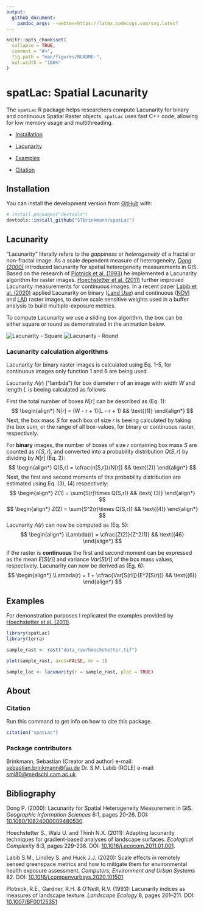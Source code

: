 ```yaml
---
output:
  github_document:
    pandoc_args: --webtex=https://latex.codecogs.com/svg.latex?
---
```


<!-- README.md is generated from README.Rmd. Please edit that file -->

```r
knitr::opts_chunk$set(
  collapse = TRUE,
  comment = "#>",
  fig.path = "man/figures/README-",
  out.width = "100%"
)
```

# spatLac: Spatial Lacunarity

<!-- badges: start -->

<!-- badges: end -->

The `spatLac` R package helps researchers compute Lacunarity for binary and continuous Spatial Raster objects. `spatLac` uses fast C++ code, allowing for low memory usage and multithreading.

-   [Installation](#installation)

-   [Lacunarity](#lacunarity)

-   [Examples](#examples)

-   [Citation](#citation)

## Installation

You can install the development version from [GitHub](https://github.com/) with:

``` r
# install.packages("devtools")
devtools::install_github("STBrinkmann/spatLac")
```

## Lacunarity

"Lacunarity" literally refers to the *gappiness* or *heterogeneity* of a fractal or non-fractal image. As a scale dependent measure of heterogeneity, [*Dong (2000)*](https://doi.org/10.1080/10824000009480530) introduced lacunarity for spatial heterogeneity measurements in GIS. Based on the research of [Plotnick et al. (1993)](https://doi.org/10.1007/BF00125351) he implemented a Lacunarity algorithm for raster images. [Hoechstetter et al. (2011)](https://doi.org/10.1016/j.ecocom.2011.01.001) further improved Lacunarity measurements for continuous images. In a recent paper [Labib et al. (2020)](https://doi.org/10.1016/j.compenvurbsys.2020.101501) applied Lacunarity on binary ([Land Use](https://www.nrcan.gc.ca/maps-tools-and-publications/satellite-imagery-and-air-photos/tutorial-fundamentals-remote-sensing/educational-resources-applications/land-cover-biomass-mapping/land-cover-land-use/9373)) and continuous ([NDVI](https://eos.com/make-an-analysis/ndvi/) and [LAI](https://land.copernicus.eu/global/products/lai)) raster images, to derive scale sensitive weights used in a buffer analysis to build multiple-exposure metrics.

To compute Lacunarity we use a sliding box algorithm, the box can be either square or round as demonstrated in the animation below.

![Lacunarity - Square](docs/lacunarity_box.gif) ![Lacunarity - Round](docs/lacunarity_disk.gif)

### Lacunarity calculation algorithms

Lacunarity for binary raster images is calculated using Eq. 1-5, for continuous images only function 1 and 6 are being used.

Lacunarity $\Lambda(r)$ ("lambda") for box diameter $r$ of an image with width $W$ and length $L$ is beeing calculated as follows:

First the total number of boxes $N[r]$ can be described as (Eq. 1):
$$
\begin{align*}
  N[r] = (W - r + 1)(L - r + 1) && \text{(1)} 
\end{align*}
$$
Next, the box mass $S$ for each box of size $r$ is beeing calculated by taking the box sum, or the range of all box-values, for binary or continuous raster, respectively.

For **binary** images, the number of boxes of size $r$ containing box mass $S$ are counted as $n[S,r]$, and converted into a probability distribution $Q(S,r)$ by dividing by $N[r]$ (Eq. 2):
$$
\begin{align*}
  Q(S,r) = \cfrac{n[S,r]}{N[r]} && \text{(2)}
\end{align*}
$$
Next, the first and second moments of this probability distribution are estimated using Eq. (3), (4) respectively:
$$
\begin{align*}
  Z(1) = \sum{S(r)\times Q(S,r)} && \text{ (3)}
\end{align*}
$$
$$
\begin{align*}
  Z(2) = \sum{S^2(r)\times Q(S,r)} && \text{(4)}
\end{align*}
$$
Lacunarity $\Lambda(r)$ can now be computed as (Eq. 5):
$$
\begin{align*}
  \Lambda(r) = \cfrac{Z(2)}{Z^2(1)} && \text{(46}
\end{align*}
$$


If the raster is **continuous** the first and second moment can be expressed as the mean $E[S(r)]$ and variance $Var[S(r)]$ of the box mass values, respectively. Lacunarity can now be derived as (Eg. 6):
$$
\begin{align*}
  \Lambda(r) = 1 + \cfrac{Var[S(r)]}{E^2[S(r)]} && \text{(6)}
\end{align*}
$$


## Examples

For demonstration purposes I replicated the examples provided by [Hoechstetter et al. (2011)](https://doi.org/10.1016/j.ecocom.2011.01.001).

```r
library(spatLac)
library(terra)

sample_rast <- rast("data_raw/hoechstetter.tif")
```
```r
plot(sample_rast, axes=FALSE, nr = 1)
```

```r
sample_lac <- lacunarity(r = sample_rast, plot = TRUE)
```


## About

### Citation

Run this command to get info on how to cite this package.
```r
citation("spatLac")
```

### Package contributors
Brinkmann, Sebastian (Creator and author) e-mail: [sebastian.brinkmann\@fau.de](mailto:sebastian.brinkmann@fau.de)
Dr. S.M. Labib (ROLE) e-mail: [sml80\@medschl.cam.ac.uk](mailto:sml80@medschl.cam.ac.uk)

## Bibliography
Dong P. (2000): Lacunarity for Spatial Heterogeneity Measurement in GIS. *Geographic Information Sciences* 6:1, pages 20-26. DOI: [10.1080/10824000009480530](https://doi.org/10.1080/10824000009480530).

Hoechstetter S., Walz U. and Thinh N.X. (2011): Adapting lacunarity techniques for gradient-based analyses of landscape surfaces. *Ecological Complexity* 8:3, pages 229-238. DOI: [10.1016/j.ecocom.2011.01.001](https://doi.org/10.1016/j.ecocom.2011.01.001).

Labib S.M., Lindley S. and Huck J.J. (2020): Scale effects in remotely sensed greenspace metrics and how to mitigate them for environmental health exposure assessment. *Computers, Environment and Urban Systems* 82. DOI: [10.1016/j.compenvurbsys.2020.101501](https://doi.org/10.1016/j.compenvurbsys.2020.101501).

Plotnick, R.E., Gardner, R.H. & O'Neill, R.V. (1993): Lacunarity indices as measures of landscape texture. *Landscape Ecology* 8, pages 201–211. DOI: [10.1007/BF00125351](https://doi.org/10.1007/BF00125351)